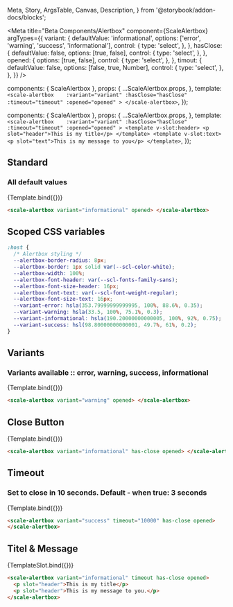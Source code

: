   Meta,
  Story,
  ArgsTable,
  Canvas,
  Description,
} from '@storybook/addon-docs/blocks';

<Meta
  title="Beta Components/Alertbox"
  component={ScaleAlertbox}
  argTypes={{
    variant: {
      defaultValue: 'informational',
      options: ['error', 'warning', 'success', 'informational'],
      control: {
        type: 'select',
      },
    },
    hasClose: {
      defaultValue: false,
      options: [true, false],
      control: {
        type: 'select',
      },
    },
    opened: {
      options: [true, false],
      control: {
        type: 'select',
      },
    },
    timout: {
      defaultValue: false,
      options: [false, true, Number],
      control: {
        type: 'select',
      },
    },
  }}
/>

  components: { ScaleAlertbox },
  props: {
    ...ScaleAlertbox.props,
  },
  template: `
    <scale-alertbox   
     :variant="variant"
     :hasClose="hasClose"
     :timeout="timeout"
     :opened="opened"
    >
    </scale-alertbox>
  `,
});

  components: { ScaleAlertbox },
  props: {
    ...ScaleAlertbox.props,
  },
  template: `
    <scale-alertbox   
     :variant="variant"
     :hasClose="hasClose"
     :timeout="timeout"
     :opened="opened"
    >
    <template v-slot:header>
     <p slot="header">This is my title</p>
    </template>
    <template v-slot:text>
     <p slot="text">This is my message to you</p>
    </template>
  `,
});

## Standard
### All default values

<Canvas withSource="none">
  <Story
    name="Standard"
    args={{
      opened: true,
    }}
  >
    {Template.bind({})}
  </Story>
</Canvas>

<ArgsTable story="Standard" />

```html
<scale-alertbox variant="informational" opened> </scale-alertbox>
```

## Scoped CSS variables

```css
:host {
  /* Alertbox styling */
  --alertbox-border-radius: 8px;
  --alertbox-border: 1px solid var(--scl-color-white);
  --alertbox-width: 100%;
  --alertbox-font-header: var(--scl-fonts-family-sans);
  --alertbox-font-size-header: 16px;
  --alertbox-font-text: var(--scl-font-weight-regular);
  --alertbox-font-size-text: 16px;
  --variant-error: hsla(353.79999999999995, 100%, 88.6%, 0.35);
  --variant-warning: hsla(33.5, 100%, 75.1%, 0.3);
  --variant-informational: hsla(190.20000000000005, 100%, 92%, 0.75);
  --variant-success: hsl(98.80000000000001, 49.7%, 61%, 0.2);
}
```

## Variants

### Variants available :: error, warning, success, informational

<Canvas withSource="none">
  <Story
    name="Variants"
    args={{
      opened: true,
      variant: 'warning',
    }}
  >
    {Template.bind({})}
  </Story>
</Canvas>

```html
<scale-alertbox variant="warning" opened> </scale-alertbox>
```

## Close Button

<Canvas withSource="none">
  <Story
    name="Close Button"
    args={{
      opened: true,
      variant: 'informational',
      hasClose: true,
    }}
  >
    {Template.bind({})}
  </Story>
</Canvas>

```html
<scale-alertbox variant="informational" has-close opened> </scale-alertbox>
```

## Timeout

### Set to close in 10 seconds. Default - when true: 3 seconds

<Canvas withSource="none">
  <Story
    name="Timeout"
    args={{
      opened: true,
      variant: 'success',
      hasClose: true,
      timeout: 10000,
    }}
  >
    {Template.bind({})}
  </Story>
</Canvas>

```html
<scale-alertbox variant="success" timeout="10000" has-close opened>
</scale-alertbox>
```

## Titel & Message

<Canvas withSource="none">
  <Story
    name="Titel-Message"
    args={{
      opened: true,
      variant: 'informational',
      hasClose: true,
    }}
  >
    {TemplateSlot.bind({})}
  </Story>
</Canvas>

```html
<scale-alertbox variant="informational" timeout has-close opened>
  <p slot="header">This is my title</p>
  <p slot="header">This is my message to you.</p>
</scale-alertbox>
```
